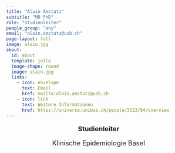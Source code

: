 ```yaml
---
title: "Alain Amstutz"
subtitle: "MD PhD"
role: "Studienleiter"
people_group: "any"
email: "alain.amstutz@usb.ch"
page-layout: full
image: alain.jpg
about: 
  id: about
  template: jolla
  image-shape: round
  image: alain.jpg
  links:
    - icon: envelope
      text: Email
      href: mailto:alain.amstutz@usb.ch 
    - icon: link
      text: Weitere Informationen
      href: https://universe.unibas.ch/people/3323/94/overview
---
```


<div style="text-align: center;">
  <p style="font-size: 18px; font-weight: bold;">Studienleiter</p>
</div>

<div style="text-align: center;">
  <p style="font-size: 18px;">Klinische Epidemiologie Basel</p>
</div>